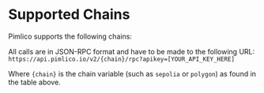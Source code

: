 
# Supported Chains

Pimlico supports the following chains:

<SupportedChains />

All calls are in JSON-RPC format and have to be made to the following URL: `https://api.pimlico.io/v2/{chain}/rpc?apikey=[YOUR_API_KEY_HERE]`

Where `{chain}` is the chain variable (such as `sepolia` or `polygon`) as found in the table above.